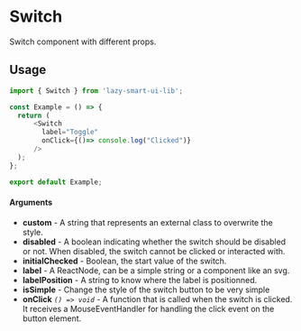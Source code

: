 # Switch

Switch component with different props.

## Usage

```ts
import { Switch } from 'lazy-smart-ui-lib';

const Example = () => {
  return (
      <Switch
        label="Toggle"
        onClick={()=> console.log("Clicked")}
      />
  );
};

export default Example;
```

#### Arguments

- **custom** - A string that represents an external class to overwrite the style.
- **disabled** - A boolean indicating whether the switch should be disabled or not. When disabled, the switch cannot be clicked or interacted with.
- **initialChecked** - Boolean, the start value of the switch.
- **label** - A ReactNode, can be a simple string or a component like an svg.
- **labelPosition** - A string to know where the label is positionned.
- **isSimple** - Change the style of the switch button to be very simple
- **onClick** _`() => void`_ - A function that is called when the switch is clicked. It receives a MouseEventHandler for handling the click event on the button element.